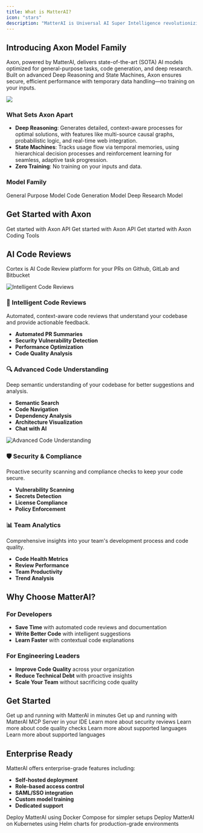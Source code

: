 ```yaml
---
title: What is MatterAI?
icon: "stars"
description: "MatterAI is Universal AI Super Intelligence revolutionizing coding and reviews with AI that amplifies brilliance and accelerates innovation with Axon (LLM model for code gen) and Cortex (AI Code Review tool)"
---
```


## Introducing Axon Model Family

Axon, powered by MatterAI, delivers state-of-the-art (SOTA) AI models optimized for general-purpose tasks, code generation, and deep research. Built on advanced Deep Reasoning and State Machines, Axon ensures secure, efficient performance with temporary data handling—no training on your inputs.

<Frame>
  <img
    src="https://res.cloudinary.com/dxvbskvxm/image/upload/v1758381085/axon-family_ykqtva.png"
    className="block"
  />
</Frame>

### What Sets Axon Apart

- **Deep Reasoning**: Generates detailed, context-aware processes for optimal solutions, with features like multi-source causal graphs, probabilistic logic, and real-time web integration.
- **State Machines**: Tracks usage flow via temporal memories, using hierarchical decision processes and reinforcement learning for seamless, adaptive task progression.
- **Zero Training**: No training on your inputs and data.

### Model Family

<CardGroup cols={3}>
  <Card
  img="https://res.cloudinary.com/dxvbskvxm/image/upload/v1758261129/axon-base_auegfz.png"
    title="Axon Base"
    icon="brain-circuit"
    href="/axon-base">
    General Purpose Model
  </Card>
  <Card
  img="https://res.cloudinary.com/dxvbskvxm/image/upload/v1758260554/axon-code_babbba.png"
    title="Axon Code"
    icon="laptop-code"
    href="/axon-code">
    Code Generation Model
  </Card>
  <Card
  img="https://res.cloudinary.com/dxvbskvxm/image/upload/v1758381085/axon-research_gkewhe.png"
    title="Axon Research"
    icon="flask"
    href="/axon-research">
    Deep Research Model
  </Card>

</CardGroup>

## Get Started with Axon

<CardGroup cols={3}>
  <Card title="Get API Key" icon="key" href="/axon-ai/api-keys">
    Get started with Axon API
  </Card>
  <Card
    title="API Reference"
    icon="globe"
    href="/api-reference/endpoint/completions"
  >
    Get started with Axon API
  </Card>
  <Card
    title="Coding Tools"
    icon="laptop-code"
    href="/coding-tools/editors/cline"
  >
    Get started with Axon Coding Tools
  </Card>
</CardGroup>

## AI Code Reviews

Cortex is AI Code Review platform for your PRs on Github, GitLab and Bitbucket

<Frame>
  <img
    className="block"
    src="/images/docs-intro-1.png"
    alt="Intelligent Code Reviews"
  />
</Frame>

### 🤖 Intelligent Code Reviews

Automated, context-aware code reviews that understand your codebase and provide actionable feedback.

- **Automated PR Summaries**
- **Security Vulnerability Detection**
- **Performance Optimization**
- **Code Quality Analysis**

### 🔍 Advanced Code Understanding

Deep semantic understanding of your codebase for better suggestions and analysis.

- **Semantic Search**
- **Code Navigation**
- **Dependency Analysis**
- **Architecture Visualization**
- **Chat with AI**

<Frame>
  <img
    className="block"
    src="/images/docs-intro-2.png"
    alt="Advanced Code Understanding"
  />
</Frame>

### 🛡️ Security & Compliance

Proactive security scanning and compliance checks to keep your code secure.

- **Vulnerability Scanning**
- **Secrets Detection**
- **License Compliance**
- **Policy Enforcement**

### 📊 Team Analytics

Comprehensive insights into your team's development process and code quality.

- **Code Health Metrics**
- **Review Performance**
- **Team Productivity**
- **Trend Analysis**

## Why Choose MatterAI?

### For Developers

- **Save Time** with automated code reviews and documentation
- **Write Better Code** with intelligent suggestions
- **Learn Faster** with contextual code explanations

### For Engineering Leaders

- **Improve Code Quality** across your organization
- **Reduce Technical Debt** with proactive insights
- **Scale Your Team** without sacrificing code quality

## Get Started

<CardGroup cols={2}>
  <Card
    title="Quick Start Guide"
    icon="rocket"
    href="/quickstart-ai-code-review-agent"
  >
    Get up and running with MatterAI in minutes
  </Card>
  <Card
    title="Integrate with your IDE"
    icon="rocket"
    href="/quickstart-ai-code-review-mcp-server"
  >
    Get up and running with MatterAI MCP Server in your IDE
  </Card>
  <Card
    title="Security Reviews"
    icon="shield-check"
    href="/features/security-analysis"
  >
    Learn more about security reviews
  </Card>
  <Card title="Code Quality Checks" icon="code" href="/features/code-quality">
    Learn more about code quality checks
  </Card>
  <Card
    title="Supported Languages"
    icon="message-code"
    href="/languages/supported-languages"
  >
    Learn more about supported languages
  </Card>
  <Card title="Command List" icon="command" href="/features/command-list">
    Learn more about supported languages
  </Card>
</CardGroup>

## Enterprise Ready

MatterAI offers enterprise-grade features including:

- **Self-hosted deployment**
- **Role-based access control**
- **SAML/SSO integration**
- **Custom model training**
- **Dedicated support**

<CardGroup cols={2}>
  <Card
    title="Docker Compose Deployment"
    icon="docker"
    href="/enterprise/self-hosted-docker-compose"
  >
    Deploy MatterAI using Docker Compose for simpler setups
  </Card>
  <Card
    title="Kubernetes Deployment"
    icon="dharmachakra"
    href="/enterprise/self-hosted-helm-chart"
  >
    Deploy MatterAI on Kubernetes using Helm charts for production-grade
    environments
  </Card>
</CardGroup>
